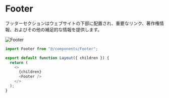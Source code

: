 # Footer

フッターセクションはウェブサイトの下部に配置され、重要なリンク、著作権情報、およびその他の補足的な情報を提供します。

![Footer](/footer.png)



```js filename="layout.tsx"
import Footer from "@/components/Footer";

export default function Layout({ children }) {
  return (
    <>
      {children}
      <Footer />
    </>
  );
}
```